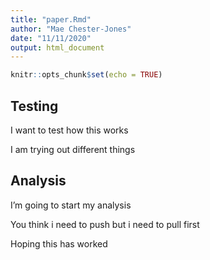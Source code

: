 ```yaml
---
title: "paper.Rmd"
author: "Mae Chester-Jones"
date: "11/11/2020"
output: html_document
---
```


```r
knitr::opts_chunk$set(echo = TRUE)
```

## Testing

I want to test how this works

I am trying out different things 

## Analysis

I'm going to start my analysis 


You think i need to push but i need to pull first 

Hoping this has worked

